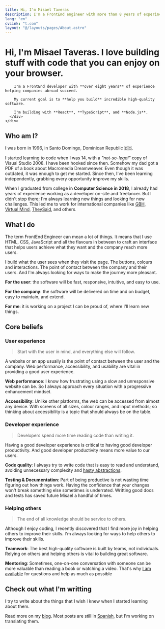 ```yaml
---
title: Hi, I'm Misael Taveras
description: I'm a FrontEnd engineer with more than 8 years of experince trying to improve each day.
lang: "en"
cvLink: "t.com"
layout: "@/layouts/pages/About.astro"
---
```



<FullWidthBlock withContainer class="bg-blue-50 px-8 py-12 bg-gradient-to-tl from-blue-100 to-blue-50 dark:from-slate-900 dark:to-slate-950 dark:bg-slate-900 md:py-24">
    <div class="lg:grid lg:items-center xl:items-start lg:grid-cols-2 lg:gap-4">
      <h1 class="!mt-0 text-4xl font-bold !leading-snug dark:text-slate-100 max-w-2xl">Hi, I'm Misael Taveras. <span class="text-red-500 underline underline-offset-8">I love</span> building stuff with code that you can enjoy <span class="text-blue-600 dark:text-blue-500">on your browser.</span></h1>
      <div class="text-xl leading-relaxed dark:text-slate-300">

        I'm a FrontEnd developer with **over eight years** of experience helping companies abroad succeed.

        My current goal is to **help you build** incredible high-quality software.

        I'm building with **React**, **TypeScript**, and **Node.js**.
      </div>
    </div>
</FullWidthBlock>

## Who am I?

I was born in 1996, in Santo Domingo, Dominican Republic 🇩🇴.

I started learning to code when I was 14, with a *"not-so-legal"* copy of Visual Studio 2008. I have been hooked since then. Somehow my dad got a PDF of a book about Macromedia Dreamweaver. Even though it was outdated, it was enough to get me started. Since then, I've been learning independently, grabbing every opportunity improve my skills.

When I graduated from college in **Computer Science in 2018**, I already had years of experience working as a developer on-site and freelancer. But I didn't stop there; I'm always learning new things and looking for new challenges. This led me to work for international companies like [GBH](https://gbh.com.do/), [Virtual Mind](https://virtualmind.com/), [TheySaid](https://www.theysaid.io/), and others.

## What I do

The term FrontEnd Engineer can mean a lot of things. It means that I use HTML, CSS, JavaScript and all the flavours in between to craft an interface that helps users achieve what they want and the company reach more users.

I build what the user sees when they visit the page. The buttons, colours and interactions. The point of contact between the company and their users. And I'm always looking for ways to make the journey more pleasant.

**For the user**: the software will be fast, responsive, intuitive, and easy to use.

**For the company**: the software will be delivered on time and on budget, easy to maintain, and extend.

**For me**: it is working on a project I can be proud of, where I'll learn new things.

<FullWidthBlock withContainer class="bg-slate-200 dark:prose-blockquote:border-slate-700 prose-blockquote:border-slate-400 dark:bg-slate-900 prose-blockquote:opacity-80">

## Core beliefs

<div class="grid lg:grid-cols-2 xl:grid-cols-3 gap-8">
  <div>

### User experience
  
  > Start with the user in mind, and everything else will follow.
  
  A website or an app usually is the point of contact between the user and the company. Web performance, accessibility, and usability are vital in providing a good user experience.
  
  **Web performance**: I know how frustrating using a slow and unresponsive website can be. So I always approach every situation with a progressive enhancement mindset.
  
  **Accessibility**: Unlike other platforms, the web can be accessed from almost any device. With screens of all sizes, colour ranges, and input methods; so thinking about accessibility is a topic that should always be on the table.

  </div>

  <div>

### Developer experience
  
  > Developers spend more time reading code than writing it.

  Having a good developer experience is critical to having good developer productivity. And good developer productivity means more value to our users.

  **Code quality**: I always try to write code that is easy to read and understand, avoiding unnecessary complexity and [hasty abstractions](https://kentcdodds.com/blog/aha-programming).

  **Testing & Documentation**: Part of being productive is not wasting time figuring out how things work. Having the confidence that your changes won't break something else sometimes is underrated. Writting good docs and tests has saved future Misael a handful of times.

  </div>

  <div class="lg:col-span-2 xl:col-span-1">

### Helping others

  > The end of all knowledge should be service to others.

  Although I enjoy coding, I recently discovered that I find more joy in helping others to improve their skills. I'm always looking for ways to help others to improve their skills.

  **Teamwork**: The best high-quality software is built by teams, not individuals. Relying on others and helping others is vital to building great software.

  **Mentoring**: Sometimes, one-on-one conversation with someone can be more valuable than reading a book or watching a video. That's why [I am available](/en/contact) for questions and help as much as possible

  </div>
</div>

</FullWidthBlock>

## Check out what I'm writting

I try to write about the things that I wish I knew when I started learning about them.

Read more on my [blog](/en/blog). Most posts are still in [Spanish](/es/blog), but I'm working on translating them.
